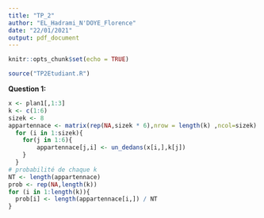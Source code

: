 ```yaml
---
title: "TP_2"
author: "EL_Hadrami_N'DOYE_Florence"
date: "22/01/2021"
output: pdf_document
---
```


```r
knitr::opts_chunk$set(echo = TRUE)
```


```r
source("TP2Etudiant.R")
```

$\textbf{Question 1:}$

```r
x <- plan1[,1:3]
k <- c(1:6)
sizek <- 8
appartennace <- matrix(rep(NA,sizek * 6),nrow = length(k) ,ncol=sizek)
  for (i in 1:sizek){
    for(j in 1:6){
        appartennace[j,i] <- un_dedans(x[i,],k[j])
    }
  }
# probabilité de chaque k
NT <- length(appartennace)
prob <- rep(NA,length(k))
for (i in 1:length(k)){
  prob[i] <- length(appartennace[i,]) / NT
}
```

